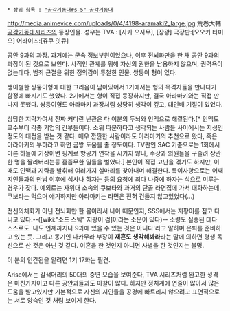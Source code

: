  * 상위 항목 : [["공각기동대#s-5" 공각기동대]]

http://media.animevice.com/uploads/0/4/4198-aramaki2_large.jpg
荒巻大輔
[[공각기동대]]시리즈의 등장인물. 성우는 TVA : [사카 오사무], [장광] 극장판:[오오키 타미오] 어라이즈:[쥬쿠 잇큐]


공안 9과의 과장. 과거에는 군속 정보부원이었으나, 이후 전뇌화만을 한 채 공안 9과의 과장이 된 것으로 보인다. 사적인 관계를 위해 자신의 권한을 남용하지 않으며, 권력욕이 없는데다, 범죄 근절을 위한 정의감이 투철한 인물. 쌍둥이 형이 있다.

생이별한 쌍둥이형에 대한 그리움이 남아있어서 1기에서는 형의 목격자들을 만나다가 함정에 빠지기도 했었다. 2기에서는 형이 직접 등장하지만, 결국 아라마키와는 직접 만나지 못했다. 쌍둥이형도 아라마키 과장처럼 상당히 생각이 깊고, 대인배 기질이 있었다.

상당한 지략가여서 진짜 커다란 난관은 다 이분의 두뇌와 인맥으로 해결된다.[* 인맥도 교수부터 각종 기업의 간부들이다. 소위 따분하다고 생각되는 사람들 사이에서는 지성인 정도의 대접을 받는 것 같다. 매우 깐깐한 사람이라도 아라마키의 추천으로 왔다, 혹은 아라마키의 부하라고 하면 금방 도움을 줄 정도이다. TV판인 SAC 기준으로는 1회에서 마른 하늘에 기상이변 핑계로 항공기 연착을 시키지 않나, 수상과 의원들을 구슬려 장관 한 명을 짤라버리는등 흠좀무한 일들을 벌였다.] 본인이 직접 고난을 겪기도 하지만, 이때도 인맥과 지략을 발휘해 여러가지 실마리를 찾아내며 해결한다. 특이사항으로는 어째 지인들과의 만남 이후에 식사나 하자는 등의 요청에 죄다 나중에 하자는 식으로 미루는 경우가 잦다. 예외로는 자위대 소속의 쿠보타와 과거의 단골 라면집에 가서 대화하는데, 쿠보타는 먹으며 얘기하지만 아라마키는 라면은 전혀 건들지 않고있었다(...)

전신의체화가 아닌 전뇌화만 한 몸이라서 나이 때문인지, SSS에서는 지팡이를 짚고 다니고 있다.--([wiki:"소드 스틱" 지팡이 검]이라는 소문이 있다)-- 소령도 실종된 데다 스스로도 '나도 언제까지나 9과에 있을 수 있는 것은 아니다'라고 말하며 은퇴를 준비하고 있는 듯. 그리고 동기인 나카무라 부장이 '''재혼도 생각해봐라'''라는 말에 의하면 평생 독신으로 산 것은 아닌 것 같다. 이혼을 한 것인지 아니면 사별을 한 것인지는 불명.

이 분의 인간됨을 알려면 1기 17화는 필견.

Arise에서는 갈색머리의 50대의 중년 모습을 보여준다, TVA 시리즈처럼 완고한 성격은 마친가지이고 다른 공안과들과도 마찰이 많다. 하지만 정치계에 연줄이 많아서 많은 도움을 받고있지만 기본적으로 자신의 지인들을 공경에 빠트리지 않으려고 표면적으로는 서로 앙숙인 것 처럼 보이게 한다.
